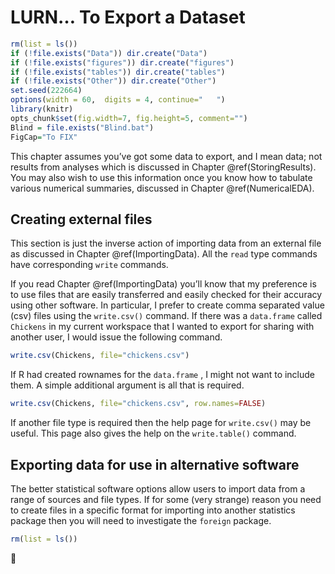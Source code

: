 # LURN… To Export a Dataset{#ExportingData} 


```r
rm(list = ls())
if (!file.exists("Data")) dir.create("Data")
if (!file.exists("figures")) dir.create("figures")
if (!file.exists("tables")) dir.create("tables")
if (!file.exists("Other")) dir.create("Other")
set.seed(222664)
options(width = 60,  digits = 4, continue="   ")
library(knitr)
opts_chunk$set(fig.width=7, fig.height=5, comment="")
Blind = file.exists("Blind.bat")
FigCap="To FIX"
``` 
 

﻿This chapter assumes you’ve got some data to export, and I mean data;
not results from analyses which is discussed in
Chapter \@ref(StoringResults). You may also wish to use this
information once you know how to tabulate various numerical summaries,
discussed in Chapter \@ref(NumericalEDA).

## Creating external files

This section is just the inverse action of importing data from an
external file as discussed in Chapter \@ref(ImportingData). All the
`read` type commands have corresponding `write` commands.

If you read Chapter \@ref(ImportingData) you’ll know that my preference
is to use files that are easily transferred and easily checked for their
accuracy using other software. In particular, I prefer to create comma
separated value (csv) files using the `write.csv()` command. If
there was a `data.frame` called `Chickens` in my
current workspace that I wanted to export for sharing with another user,
I would issue the following command. 


```r
write.csv(Chickens, file="chickens.csv") 
```  
 

If R had created rownames for the `data.frame` , I might not
want to include them. A simple additional argument is all that is
required. 


```r
write.csv(Chickens, file="chickens.csv", row.names=FALSE) 
```  
 

If another file type is required then the help page for
`write.csv()` may be useful. This page also gives the help on
the `write.table()` command.

## Exporting data for use in alternative software

The better statistical software options allow users to import data from
a range of sources and file types. If for some (very strange) reason you
need to create files in a specific format for importing into another
statistics package then you will need to investigate the
`foreign` package. 

```r
rm(list = ls())
``` 
 

